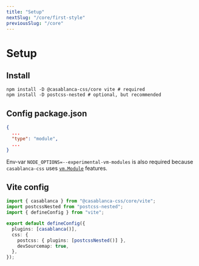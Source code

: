 ```yaml
---
title: "Setup"
nextSlug: "/core/first-style"
previousSlug: "/core"
---
```


# Setup

## Install

```console
npm install -D @casablanca-css/core vite # required
npm install -D postcss-nested # optional, but recommended
```

## Config package.json

```json
{
  ...
  "type": "module",
  ...
}
```

Env-var `NODE_OPTIONS=--experimental-vm-modules` is also required because `casablanca-css` uses [`vm.Module`](https://nodejs.org/api/vm.html#class-vmmodule) features.

## Vite config

```ts filename="vite.config.ts"
import { casablanca } from "@casablanca-css/core/vite";
import postcssNested from "postcss-nested";
import { defineConfig } from "vite";

export default defineConfig({
  plugins: [casablanca()],
  css: {
    postcss: { plugins: [postcssNested()] },
    devSourcemap: true,
  },
});

```
